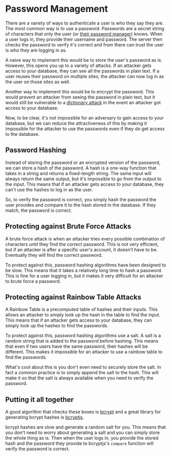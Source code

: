 # Password Management

<EpicVideo url="https://www.epicweb.dev/workshops/authentication-strategies-and-implementation/password/intro-to-password" />

There are a variety of ways to authenticate a user is who they say they are.
The most common way is to use a password. Passwords are a secret string of
characters that only the user (or
[their password manager](https://1password.com/)) knows. When a user logs in,
they provide their username and password. The server then checks the password to
verify it's correct and from there can trust the user is who they are logging in
as.

A naive way to implement this would be to store the user's password as is.
However, this opens you up to a variety of attacks. If an attacker gets access
to your database, they can see all the passwords in plain text. If a user
reuses their password on multiple sites, the attacker can now log in as the user
on those sites as well.

Another way to implement this would be to encrypt the password. This would
prevent an attacker from seeing the password in plain text, but it would still
be vulnerable to a
[dictionary attack](https://en.wikipedia.org/wiki/Dictionary_attack) in the
event an attacker got access to your database.

Now, to be clear, it's not impossible for an adversary to gain access to your
database, but we can reduce the attractiveness of this by making it impossible
for the attacker to use the passwords even if they do get access to
the database.

## Password Hashing

Instead of storing the password or an encrypted version of the password, we can
store a hash of the password. A hash is a one-way function that takes in a
string and returns a fixed-length string. The same input will always return the
same output, but it's impossible to go from the output to the input. This means
that if an attacker gets access to your database, they can't use the hashes to
log in as the user.

So, to verify the password is correct, you simply hash the password the user
provides and compare it to the hash stored in the database. If they match, the
password is correct.

## Protecting against Brute Force Attacks

A brute force attack is when an attacker tries every possible combination of
characters until they find the correct password. This is not very efficient,
but if an attacker is after a specific user's account, it doesn't have to be.
Eventually they will find the correct password.

To protect against this, password hashing algorithms have been designed to be
slow. This means that it takes a relatively long time to hash a password. This
is fine for a user logging in, but it makes it very difficult for an attacker to
brute force a password.

## Protecting against Rainbow Table Attacks

A Rainbow Table is a precomputed table of hashes and their inputs. This allows
an attacker to simply look up the hash in the table to find the input. This
means that if an attacker gets access to your database, they can simply look up
the hashes to find the passwords.

To protect against this, password hashing algorithms use a salt. A salt is a
random string that is added to the password before hashing. This means that even
if two users have the same password, their hashes will be different. This makes
it impossible for an attacker to use a rainbow table to find the passwords.

What's cool about this is you don't even need to securely store the salt. In
fact a common practice is to simply append the salt to the hash. This will make
it so that the salt is always available when you need to verify the password.

## Putting it all together

A good algorithm that checks these boxes is
[bcrypt](https://en.wikipedia.org/wiki/Bcrypt) and a great library for
generating bcrypt hashes is [bcryptjs](https://www.npmjs.com/package/bcryptjs).

bcrypt hashes are slow and generate a random salt for you. This means that you
don't need to worry about generating a salt and you can simply store the whole
thing as is. Then when the user logs in, you provide the stored hash and the
password they provide to bcryptjs's `compare` function will verify the password is
correct.
